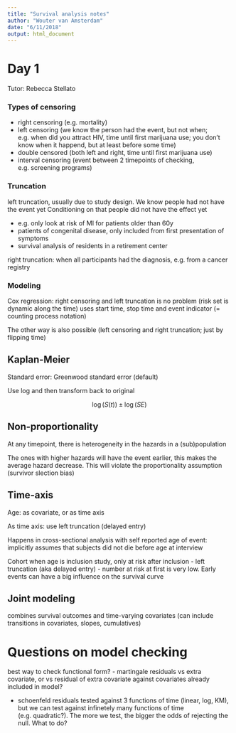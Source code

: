 ```yaml
---
title: "Survival analysis notes"
author: "Wouter van Amsterdam"
date: "6/11/2018"
output: html_document
---
```


# Day 1

Tutor: Rebecca Stellato


### Types of censoring


- right censoring (e.g. mortality)
- left censoring (we know the person had the event, but not when; e.g. when did you attract HIV, time until first marijuana use; you don't know when it happend, but at least before some time)
- double censored (both left and right, time until first marijuana use)
- interval censoring (event between 2 timepoints of checking, e.g. screening programs)

### Truncation

left truncation, usually due to study design. We know people had not have the event yet
Conditioning on that people did not have the effect yet

- e.g. only look at risk of MI for patients older than 60y
- patients of congenital disease, only included from first presentation of symptoms
- survival analysis of residents in a retirement center

right truncation: when all participants had the diagnosis, e.g. from a cancer registry

### Modeling

Cox regression: right censoring and left truncation is no problem (risk set is dynamic along the time)
uses start time, stop time and event indicator (= counting process notation)

The other way is also possible (left censoring and right truncation; just by flipping time)

## Kaplan-Meier

Standard error: Greenwood standard error (default)

Use log and then transform back to original

$$\log(S(t)) \pm \log(SE) $$

## Non-proportionality

At any timepoint, there is heterogeneity in the hazards in a (sub)population

The ones with higher hazards will have the event earlier, this makes 
the average hazard decrease. This will violate the proportionality assumption
(survivor slection bias)

## Time-axis

Age: as covariate, or as time axis

As time axis: use left truncation (delayed entry)

Happens in cross-sectional analysis with self reported age of event:
implicitly assumes that subjects did not die before age at interview

Cohort when age is inclusion study, only at risk after inclusion
- left truncation (aka delayed entry)
- number at risk at first is very low. Early events can have a big influence 
on the survival curve


## Joint modeling

combines survival outcomes and time-varying covariates (can include transitions in covariates, slopes, cumulatives)

# Questions on model checking

best way to check functional form?
- martingale residuals vs extra covariate, or vs residual of extra covariate against covariates already included in model?

- schoenfeld residuals tested against 3 functions of time (linear, log, KM),
but we can test against infinetely many functions of time (e.g. quadratic?).
The more we test, the bigger the odds of rejecting the null. What to do?



